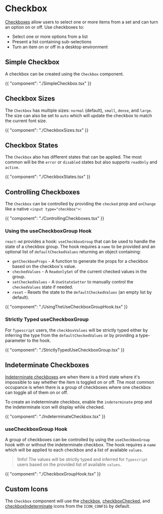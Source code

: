 # Checkbox

[Checkboxes](https://m2.material.io/components/checkboxes#usage) allow users to
select one or more items from a set and can turn an option on or off. Use
checkboxes to:

- Select one or more options from a list
- Present a list containing sub-selections
- Turn an item on or off in a desktop environment

## Simple Checkbox

A checkbox can be created using the `Checkbox` component.

{{ "component": "./SimpleCheckbox.tsx" }}

## Checkbox Sizes

The `Checkbox` has multiple sizes: `normal` (default), `small`, `dense`,
and `large`. The size can also be set to `auto` which will update the checkbox
to match the current font size.

{{ "component": "./CheckboxSizes.tsx" }}

## Checkbox States

The `Checkbox` also has different states that can be applied. The most common
will be the `error` or `disabled` states but also supports `readOnly` and
`active`.

{{ "component": "./CheckboxStates.tsx" }}

## Controlling Checkboxes

The `Checkbox` can be controlled by providing the `checked` prop and `onChange`
like a native `<input type="checkbox">`:

{{ "component": "./ControllingCheckboxes.tsx" }}

### Using the useCheckboxGroup Hook

`react-md` provides a hook: `useCheckboxGroup` that can be used to handle the
state of a checkbox group. The hook requires a `name` to be provided and an
optional list of `defaultCheckedValues` returning an object containing:

- `getCheckboxProps` - A function to generate the props for a checkbox based on
  the checkbox's value.
- `checkedValues` - A `ReadonlySet` of the current checked values in the group.
- `setCheckedValues` - A `UseStateSetter` to manually control the
  `checkedValues` state if needed.
- `reset` - Resets the state to the `defaultCheckedValues` (an empty list by
  default).

{{ "component": "./UsingTheUseCheckboxGroupHook.tsx" }}

### Strictly Typed useCheckboxGroup

For `Typescript` users, the `checkboxValues` will be strictly typed either by
inferring the type from the `defaultCheckedValues` or by providing a
type-parameter to the hook.

{{ "component": "./StrictlyTypedUseCheckboxGroup.tsx" }}

## Indeterminate Checkboxes

[Indeterminate checkboxes](https://developer.mozilla.org/en-US/docs/Web/HTML/Element/input/checkbox#indeterminate_state_checkboxes) are
when there is a third state where it's impossible to say whether the item is
toggled on or off. The most common occupance is when there is a group of
checkboxes where one checkbox can toggle all of them on or off.

To create an indeterminate checkbox, enable the `indeterminate` prop and the
indeterminate icon will display while checked.

{{ "component": "./IndeterminateCheckbox.tsx" }}

### useCheckboxGroup Hook

A group of checkboxes can be controlled by using the `useCheckboxGroup` hook
with or without the indeterminate checkbox. The hook requires a `name` which
will be applied to each checkbox and a list of available `values`.

> !Info! The values will be strictly typed and inferred for `Typescript` users
> based on the provided list of available `values`.

{{ "component": "./CheckboxGroupHook.tsx" }}

## Custom Icons

The `Checkbox` component will use the
[checkbox](/customization/icon-config#checkbox),
[checkboxChecked](/customization/icon-config#checkboxChecked), and
[checkboxIndeterminate](/customization/icon-config#checkboxIndeterminate) icons
from the `ICON_CONFIG` by default.
